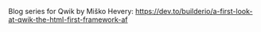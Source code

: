 Blog series for Qwik by Miško Hevery:
https://dev.to/builderio/a-first-look-at-qwik-the-html-first-framework-af
